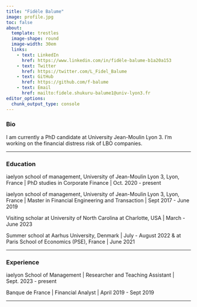 ```yaml
---
title: "Fidèle Balume"
image: profile.jpg
toc: false
about: 
  template: trestles
  image-shape: round
  image-width: 30em
  links:
    - text: LinkedIn
      href: https://www.linkedin.com/in/fidèle-balume-b1a20a153
    - text: Twitter
      href: https://twitter.com/L_Fidel_Balume
    - text: GitHub
      href: https://github.com/f-balume
    - text: Email
      href: mailto:fidele.shukuru-balume1@univ-lyon3.fr
editor_options: 
  chunk_output_type: console
---
```


### Bio

I am currently a PhD candidate at University Jean-Moulin Lyon 3. I'm working on the financial distress risk of LBO companies.

------------------------------------------------------------------------

### Education

iaelyon school of management, University of Jean-Moulin Lyon 3, Lyon, France \| PhD studies in Corporate Finance \| Oct. 2020 - present

iaelyon school of management, University of Jean-Moulin Lyon 3, Lyon, France \| Master in Financial Engineering and Transaction \| Sept 2017 - June 2019

Visiting scholar at University of North Carolina at Charlotte, USA \| March - June 2023

Summer school at Aarhus University, Denmark \| July - August 2022 & at Paris School of Economics (PSE), France \| June 2021

------------------------------------------------------------------------

### Experience

iaelyon School of Management \| Researcher and Teaching Assistant \| Sept. 2023 - present

Banque de France \| Financial Analyst \| April 2019 - Sept 2019

------------------------------------------------------------------------
